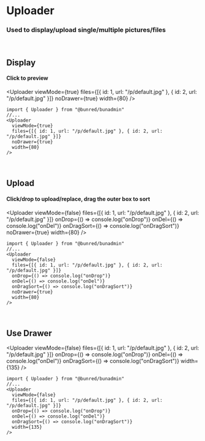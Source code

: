 
# Uploader
### Used to display/upload single/multiple pictures/files
<br />

## Display
#### Click to preview
<Uploader
  viewMode={true}
  files={[{ id: 1, url: "/p/default.jpg" }, { id: 2, url: "/p/default.jpg" }]}
  noDrawer={true}
  width={80}
/>

```tsx
import { Uploader } from "@bunred/bunadmin"
//...
<Uploader
  viewMode={true}
  files={[{ id: 1, url: "/p/default.jpg" }, { id: 2, url: "/p/default.jpg" }]}
  noDrawer={true}
  width={80}
/>
```

<br />

## Upload
#### Click/drop to upload/replace, drag the outer box to sort
<Uploader
  viewMode={false}
  files={[{ id: 1, url: "/p/default.jpg" }, { id: 2, url: "/p/default.jpg" }]}
  onDrop={() => console.log("onDrop")}
  onDel={() => console.log("onDel")}
  onDragSort={() => console.log("onDragSort")}
  noDrawer={true}
  width={80}
/>

```tsx
import { Uploader } from "@bunred/bunadmin"
//...
<Uploader
  viewMode={false}
  files={[{ id: 1, url: "/p/default.jpg" }, { id: 2, url: "/p/default.jpg" }]}
  onDrop={() => console.log("onDrop")}
  onDel={() => console.log("onDel")}
  onDragSort={() => console.log("onDragSort")}
  noDrawer={true}
  width={80}
/>
```

<br />

## Use Drawer
<Uploader
  viewMode={false}
  files={[{ id: 1, url: "/p/default.jpg" }, { id: 2, url: "/p/default.jpg" }]}
  onDrop={() => console.log("onDrop")}
  onDel={() => console.log("onDel")}
  onDragSort={() => console.log("onDragSort")}
  width={135}
/>

```tsx
import { Uploader } from "@bunred/bunadmin"
//...
<Uploader
  viewMode={false}
  files={[{ id: 1, url: "/p/default.jpg" }, { id: 2, url: "/p/default.jpg" }]}
  onDrop={() => console.log("onDrop")}
  onDel={() => console.log("onDel")}
  onDragSort={() => console.log("onDragSort")}
  width={135}
/>
```
